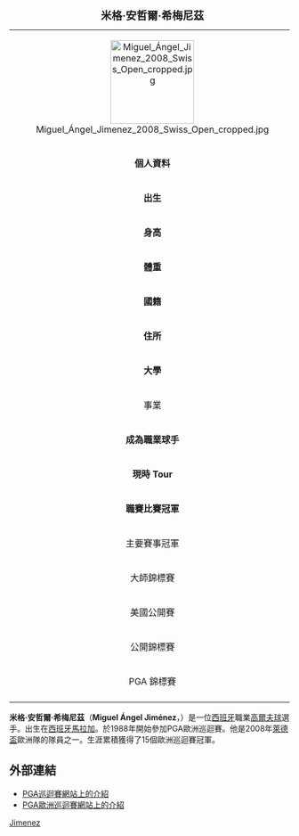{| border=1 align=right cellpadding=1 cellspacing=1 width=290 style="margin: 0.5em 0 1em 1em; background: #f9f9f9; border: 1px #aaaaaa solid; border-collapse: collapse; font-size: 87%; clear:right"
|+<big> '''米格·安哲爾·希梅尼茲'''</big>
|-
| align=center colspan="2" |[[File:Miguel_Ángel_Jimenez_2008_Swiss_Open_cropped.jpg|150px]]
|-
! colspan="2" bgcolor="#4682B4" | '''個人資料'''
|-
| '''出生''' || {{birth date and age|1964|1|5}} <br>[[西班牙|西班牙]][[馬拉加|馬拉加]]
|-
| '''身高''' || {{Height|ft=5|in=10}}
|-
| '''體重''' || {{Weight|lb=184}}
|-
| '''國籍''' || {{ESP}}
|-
| '''住所''' || [[西班牙|西班牙]][[馬拉加|馬拉加]]
|-
| '''大學''' || 
|-
! colspan="2" bgcolor="E2725B" | 事業 
|-
| '''成為職業球手''' || 1982年
|-
| '''現時 Tour''' || PGA European Tour (在1988年參加)
|-
| '''職賽比賽冠軍''' || 18
|-
! colspan="2" bgcolor="#ACE1AF" | 主要賽事冠軍
|-
| 大師錦標賽 
| 
|-
| 美國公開賽
| 
|-
| 公開錦標賽
| 
|-
| PGA 錦標賽
|
|-
|}
'''米格·安哲爾·希梅尼茲'''（'''Miguel Ángel Jiménez'''，{{bd|1964年|1月5日}}）是一位[[西班牙|西班牙]]職業[[高爾夫球|高爾夫球]]選手。出生在[[西班牙|西班牙]][[馬拉加|馬拉加]]。於1988年開始參加PGA歐洲巡迴賽。他是2008年[[萊德盃|萊德盃]]歐洲隊的隊員之一。生涯累積獲得了15個歐洲巡迴賽冠軍。

==外部連結==

*[https://web.archive.org/web/20080925052236/http://www.pgatour.com/players/01/99/58/ PGA巡迴賽網站上的介紹]
*[https://web.archive.org/web/20080508071954/http://www.europeantour.com/publish.sps?pageid=127&pagegid=%7B20E6AA6B%2D0225%2D4C71%2DBD89%2D2ACBEE615D69%7D&playerId=2928 PGA歐洲巡迴賽網站上的介紹]

[[Category:西班牙高爾夫球運動員|Jimenez]]